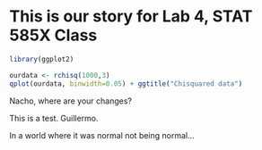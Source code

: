 This is our story for Lab 4, STAT 585X Class
====

```r
library(ggplot2)

ourdata <- rchisq(1000,3)
qplot(ourdata, binwidth=0.05) + ggtitle("Chisquared data")
```

Nacho, where are your changes?

This is a test. Guillermo.

In a world where it was normal not being normal...